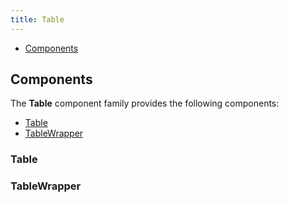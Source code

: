 ```yaml
---
title: Table
---
```



<DocusaurusDoc>

- [Components](#components)

## Components

The **Table** component family provides the following components:

- [Table](#table)
- [TableWrapper](#tablewrapper)

### Table

<ComponentDocs docs={jsdoc.jsdocTable} example={TableExample} />

### TableWrapper

<ComponentDocs docs={jsdoc.jsdocTableWrapper} example={TableWrapperExample} />

</DocusaurusDoc>
